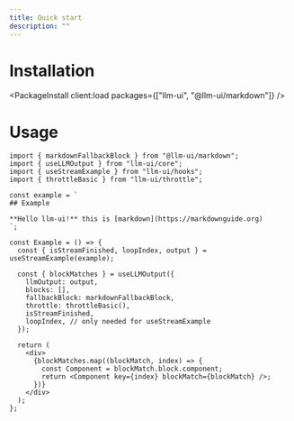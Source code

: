 ```yaml
---
title: Quick start
description: ""
---
```



# Installation

<PackageInstall client:load packages={["llm-ui", "@llm-ui/markdown"]} />

# Usage

```tsx
import { markdownFallbackBlock } from "@llm-ui/markdown";
import { useLLMOutput } from "llm-ui/core";
import { useStreamExample } from "llm-ui/hooks";
import { throttleBasic } from "llm-ui/throttle";

const example = `
## Example

**Hello llm-ui!** this is [markdown](https://markdownguide.org)
`;

const Example = () => {
  const { isStreamFinished, loopIndex, output } = useStreamExample(example);

  const { blockMatches } = useLLMOutput({
    llmOutput: output,
    blocks: [],
    fallbackBlock: markdownFallbackBlock,
    throttle: throttleBasic(),
    isStreamFinished,
    loopIndex, // only needed for useStreamExample
  });

  return (
    <div>
      {blockMatches.map((blockMatch, index) => {
        const Component = blockMatch.block.component;
        return <Component key={index} blockMatch={blockMatch} />;
      })}
    </div>
  );
};
```

